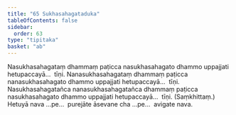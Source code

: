 ```yaml
---
title: "65 Sukhasahagataduka"
tableOfContents: false
sidebar:
  order: 63
type: "tipitaka"
basket: "ab"
---
```



<DynamicBreadcrumb />

<Division number="84">

<Paragraph number="274">
Nasukhasahagataṃ dhammaṃ paṭicca nasukhasahagato dhammo uppajjati hetupaccayā…  tīṇi.
</Paragraph>

<Paragraph number="275">
Nanasukhasahagataṃ dhammaṃ paṭicca nanasukhasahagato dhammo uppajjati hetupaccayā…  tīṇi.
</Paragraph>

<Paragraph number="276">
Nasukhasahagatañca nanasukhasahagatañca dhammaṃ paṭicca nasukhasahagato dhammo uppajjati hetupaccayā…  tīṇi. (Saṃkhittaṃ.)
</Paragraph>

<Paragraph number="277">
Hetuyā nava …pe…  purejāte āsevane cha …pe…  avigate nava.
</Paragraph>
</Division>